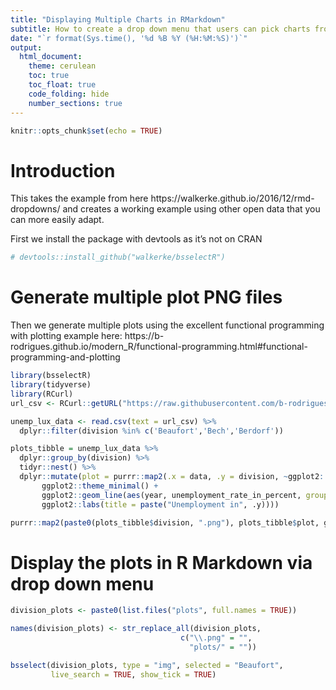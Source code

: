 ```yaml
---
title: "Displaying Multiple Charts in RMarkdown"
subtitle: How to create a drop down menu that users can pick charts from
date: "`r format(Sys.time(), '%d %B %Y (%H:%M:%S)')`"
output:
  html_document:
    theme: cerulean
    toc: true
    toc_float: true
    code_folding: hide
    number_sections: true
---
```


```r
knitr::opts_chunk$set(echo = TRUE)
```

# Introduction

This takes the example from here https://walkerke.github.io/2016/12/rmd-dropdowns/ and creates a working example using other open data that you can more easily adapt.

First we install the package with devtools as it's not on CRAN

```r
# devtools::install_github("walkerke/bsselectR")
```

# Generate multiple plot PNG files

Then we generate multiple plots using the excellent functional programming with plotting example here: https://b-rodrigues.github.io/modern_R/functional-programming.html#functional-programming-and-plotting

```r
library(bsselectR)
library(tidyverse)
library(RCurl)
url_csv <- RCurl::getURL("https://raw.githubusercontent.com/b-rodrigues/modern_R/master/datasets/unemployment/all/unemployment_lux_all.csv")

unemp_lux_data <- read.csv(text = url_csv) %>%
  dplyr::filter(division %in% c('Beaufort','Bech','Berdorf'))

plots_tibble = unemp_lux_data %>%
  dplyr::group_by(division) %>%
  tidyr::nest() %>%
  dplyr::mutate(plot = purrr::map2(.x = data, .y = division, ~ggplot2::ggplot(data = .x) +
       ggplot2::theme_minimal() +
       ggplot2::geom_line(aes(year, unemployment_rate_in_percent, group = 1)) +
       ggplot2::labs(title = paste("Unemployment in", .y))))

purrr::map2(paste0(plots_tibble$division, ".png"), plots_tibble$plot, ggplot2::ggsave,path = "plots", dpi = 300)
```

# Display the plots in R Markdown via drop down menu

```r
division_plots <- paste0(list.files("plots", full.names = TRUE))

names(division_plots) <- str_replace_all(division_plots, 
                                      c("\\.png" = "", 
                                        "plots/" = ""))

bsselect(division_plots, type = "img", selected = "Beaufort", 
         live_search = TRUE, show_tick = TRUE)
```
